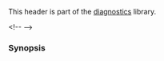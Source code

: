 {{cpp/header/title|stacktrace|notes={{mark c++23}}}}
{{cpp/header/navbar}}
This header is part of the [[cpp/error|diagnostics]] library.

{{dsc begin}}&lt;!--
{{dsc h1|Includes}}
{{dsc inc|cpp/header/dsc compare}}
--&gt;
{{dsc h1|Classes}}
{{dsc inc|cpp/utility/dsc stacktrace_entry}}
{{dsc inc|cpp/utility/dsc basic_stacktrace}}
{{dsc inc|cpp/utility/stacktrace_entry/dsc hash}}
{{dsc inc|cpp/utility/basic_stacktrace/dsc hash}}
{{dsc h2|Forward declarations}}
{{dsc header|functional}}
{{dsc inc|cpp/utility/dsc hash}}
{{dsc end}}

{{dsc begin}}
{{dsc h2|Type aliases}}
{{dsc hitem|Alias|Type}}
{{dsc|{{ttb|std::stacktrace}}|{{co|std::basic_stacktrace&lt;std::allocator&lt;std::stacktrace_entry&gt;&gt;}}}}
{{dsc|{{ttb|std::pmr::stacktrace}}|{{c/core|std::pmr::basic_stacktrace&lt;}}&lt;br&gt;   {{nbspt|4}}{{c/core|std::pmr::polymorphic_allocator&lt;std::stacktrace_entry&gt;&gt;}}}}
{{dsc end}}

{{dsc begin}}
{{dsc h1|Functions}}
{{dsc inc|cpp/utility/basic_stacktrace/dsc swap2}}
{{dsc inc|cpp/utility/stacktrace_entry/dsc to_string}}
{{dsc inc|cpp/utility/basic_stacktrace/dsc to_string}}
{{dsc inc|cpp/utility/stacktrace_entry/dsc operator ltlt}}
{{dsc inc|cpp/utility/basic_stacktrace/dsc operator ltlt}}
{{dsc end}}

===Synopsis===
{{cpp/synopsis/stacktrace}}

{{langlinks|es|ja|ru|zh}}